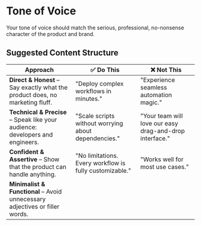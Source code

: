 # Tone of Voice

Your tone of voice should match the serious, professional, no-nonsense character of the product and brand.

## Suggested Content Structure

| **Approach**                                                                  | **✅ Do This**                                          | **❌ Not This**                                         |
| ----------------------------------------------------------------------------- | ------------------------------------------------------- | ------------------------------------------------------- |
| **Direct & Honest** – Say exactly what the product does, no marketing fluff.  | "Deploy complex workflows in minutes."                  | "Experience seamless automation magic."                 |
| **Technical & Precise** – Speak like your audience: developers and engineers. | "Scale scripts without worrying about dependencies."    | "Your team will love our easy drag-and-drop interface." |
| **Confident & Assertive** – Show that the product can handle anything.        | "No limitations. Every workflow is fully customizable." | "Works well for most use cases."                        |
| **Minimalist & Functional** – Avoid unnecessary adjectives or filler words.   |                                                         |                                                         |

